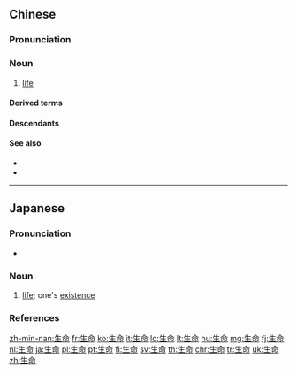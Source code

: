 ==Chinese==
{{zh-forms}}

===Pronunciation===
{{zh-pron
|m=shēngmìng
|c=sang1 ming6
|h=pfs=sên-miang/sâng-miang
|md=sĕng-mêng
|mn=xm,zz,tw:seng-bēng/qz:sng-bēng/twvk:seⁿ-miā/twvt:siⁿ-miā
|w=1sen min
|ma=Zh-shengmìng.ogg
|mc=1,y
|oc=1;y
|cat=n
}}

===Noun===
{{zh-noun}}

# {{lb|zh|countable|uncountable}} [[life]] {{zh-mw|m,c:個|m,c:條}}
#: {{zh-x|生命 寶貴|'''life''' is precious}}
#: {{zh-x|浪費 生命|to waste one's '''life'''}}
#: {{zh-x|珍惜 生命，拒絕 毒品。|Cherish '''life''', say no to drugs.}}
#: {{zh-x|危及 到 某人 的 生命|to endanger someone's '''life'''}}

====Derived terms====
{{zh-der|生命保險|生命跡象|生命教練|生命科學|生命力|生命體徵|生命線|生命形式|生命徵象|小生命}}

====Descendants====
{{CJKV||せいめい|생명|sinh mệnh}}

====See also====
* {{zh-l|人生}}
* {{zh-l|生活}}

{{zh-cat|Elementary}}

----

==Japanese==
{{ja-kanjitab|せい|めい|yomi=on}}

===Pronunciation===
* {{ja-pron|せいめい|acc=1|acc_ref=NHK}}

===Noun===
{{ja-noun|せいめい}}

# [[life]]; one's [[existence]]

===References===
<references/>

[[zh-min-nan:生命]]
[[fr:生命]]
[[ko:生命]]
[[it:生命]]
[[lo:生命]]
[[lt:生命]]
[[hu:生命]]
[[mg:生命]]
[[fj:生命]]
[[nl:生命]]
[[ja:生命]]
[[pl:生命]]
[[pt:生命]]
[[fi:生命]]
[[sv:生命]]
[[th:生命]]
[[chr:生命]]
[[tr:生命]]
[[uk:生命]]
[[zh:生命]]